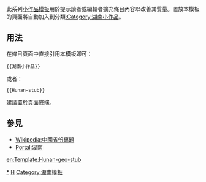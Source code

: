 <includeonly></includeonly><noinclude>{{template doc page viewed directly}}</noinclude>
<!-- 在本行下編輯模板說明 -->
此系列[[:Category:小作品模板|小作品模板]]用於提示讀者或編輯者擴充條目內容以改善其質量。置放本模板的頁面將自動加入到分類[[:Category:湖南小作品]]。
== 用法 ==
在條目頁面中直接引用本模板即可：
<pre>{{湖南小作品}}
</pre>
或者：
<pre>{{Hunan-stub}}
</pre>
建議置於頁面底端。
== 參見 ==
* [[Wikipedia:中國省份專題]]
* [[Portal:湖南]]
<includeonly>
<!-- 本行下加入模板的分類 -->
[[Category:湖南小作品|*]]
[[Category:中國地理小作品模板|H]]
<!-- 本行下加入模板的跨語言鏈接 -->
[[en:Template:Hunan-geo-stub]]
</includeonly><noinclude>
[[Category:湖南模板]]
</noinclude>